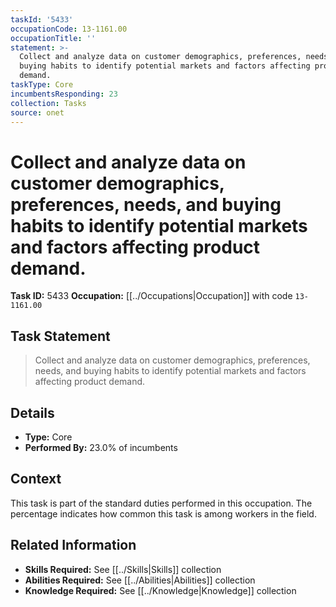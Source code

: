 ```yaml
---
taskId: '5433'
occupationCode: 13-1161.00
occupationTitle: ''
statement: >-
  Collect and analyze data on customer demographics, preferences, needs, and
  buying habits to identify potential markets and factors affecting product
  demand.
taskType: Core
incumbentsResponding: 23
collection: Tasks
source: onet
---
```

# Collect and analyze data on customer demographics, preferences, needs, and buying habits to identify potential markets and factors affecting product demand.

**Task ID:** 5433
**Occupation:** [[../Occupations|Occupation]] with code `13-1161.00`

## Task Statement

> Collect and analyze data on customer demographics, preferences, needs, and buying habits to identify potential markets and factors affecting product demand.

## Details

- **Type:** Core
- **Performed By:** 23.0% of incumbents

## Context

This task is part of the standard duties performed in this occupation. The percentage indicates how common this task is among workers in the field.

## Related Information

- **Skills Required:** See [[../Skills|Skills]] collection
- **Abilities Required:** See [[../Abilities|Abilities]] collection
- **Knowledge Required:** See [[../Knowledge|Knowledge]] collection
